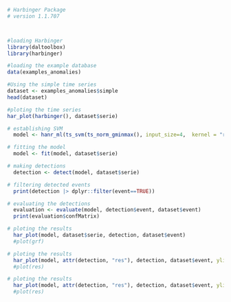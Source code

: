```r
# Harbinger Package
# version 1.1.707



#loading Harbinger
library(daltoolbox)
library(harbinger) 
```

```r
#loading the example database
data(examples_anomalies)
```

```r
#Using the simple time series 
dataset <- examples_anomalies$simple
head(dataset)
```

```r
#ploting the time series
har_plot(harbinger(), dataset$serie)
```

```r
# establishing SVM
  model <- hanr_ml(ts_svm(ts_norm_gminmax(), input_size=4,  kernel = "radial"))
```

```r
# fitting the model
  model <- fit(model, dataset$serie)
```

```r
# making detections
  detection <- detect(model, dataset$serie)
```

```r
# filtering detected events
  print(detection |> dplyr::filter(event==TRUE))
```

```r
# evaluating the detections
  evaluation <- evaluate(model, detection$event, dataset$event)
  print(evaluation$confMatrix)
```

```r
# ploting the results
  har_plot(model, dataset$serie, detection, dataset$event)
  #plot(grf)
```

```r
# ploting the results
  har_plot(model, attr(detection, "res"), detection, dataset$event, yline = attr(detection, "threshold"))
  #plot(res)
```

```r
# ploting the results
  har_plot(model, attr(detection, "res"), detection, dataset$event, yline = attr(detection, "threshold"))
  #plot(res)
```
